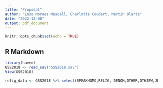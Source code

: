 ```yaml
---
title: "Proposal"
author: "Enzo Moraes Mescall, Charlotte Coudert, Martin Olarte"
date: "2022-12-08"
output: pdf_document
---
```


```r
knitr::opts_chunk$set(echo = TRUE)
```

## R Markdown
```r
library(haven)
GSS2018 <- read_sav("GSS2018.sav")
View(GSS2018)
```

```r
relig_data <- GSS2018 %>% select(SPEAKHOMO,RELIG, DENOM,OTHER,OTHJEW,JEW,JEWAJ,FUND,ATTEND,MAATTEND,PAATTEND,SPATTEND,RELITEN,RELINTENA,POSTLIFE,POSTLF1,POSTLF2,POSTLF3, POSTLF4,POSTLF5,POSTLF6,POSTLF7,POSTLF8,POSTLF9,POSTLF10,LIFEDIFF,MINDBODY,RESTACT,PALEFUL,PRAY,JUDGE,REDEEMER,LOVER,MASTER,MOTHER,CREATOR,FATHER,SPOUSE,FRIEND,KING,LIBERATR,HEARLER,MAPA,MATERSP,JUDGELUV,FRNDKING,CRTRHEAL,RDEELIB,POPESPKS,RELIG16,DENOM16,OTH16,OTHJEW16,JEW16,JEW16AJ,FUND16,SPREL,SPDEN,SPOTHER,SPOTHJEW,SPFUND16,SPDEN16,SPOTH16,COREL,CODEN,COOTHER,COJEW,COFUND,TITHING,PRAYER,PRAYERY,PRAYERX,BIBLE,BIBLEY,FEPRIEST,FECLERGY,RELGRADE,CONCLERG,CONMEDIC,CONJUDGE,CONSCI,CONLEGIS) ##RELIGIOUS STUFF AND GOT TO CONFIDENCE (PG.11) ASSUMING WE WANT TO PREDICT SMTH (MAYBE ABORTION?) BY RELIGION
```

